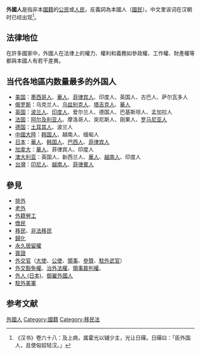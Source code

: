 {{Expand language|1=en|time=2021-12-05T19:02:35+00:00}}
'''外國人'''是指非本[[國籍|國籍]]的[[公民|公民]]或[[人民|人民]]，反義詞為本國人（[[國民|國民]]）。中文里该词在汉朝时已经出现<ref>《汉书》卷六十八：及上病，属霍光以辅少主，光让日磾。日磾曰：「臣外国人，且使匈奴轻汉。」</ref>。

==法律地位==
在許多國家中，外國人在法律上的權力、權利和義務如參政權、工作權、財產權等都與本國人有若干差異。

== 当代各地區内数量最多的外国人 ==
* [[美国|美国]]：[[墨西哥裔美国人|墨西哥人]]、[[美籍華人|華人]]、[[菲律賓裔美國人|菲律宾人]]、印度人、英国人、古巴人、萨尔瓦多人
* [[俄罗斯|俄罗斯]]：乌克兰人、[[乌兹别克人|乌兹别克人]]、[[塔吉克人|塔吉克人]]、[[华裔俄罗斯人|華人]]
* [[英国|英国]]：[[波兰人|波兰人]]、[[海外印度人|印度人]]、爱尔兰人、德国人、巴基斯坦人、孟加拉人
* [[法国|法国]]：[[阿尔及利亚人|阿尔及利亚人]]、摩洛哥人、突尼斯人、刚果人、[[罗姆人|罗马尼亚人]]
* [[德国|德国]]：[[土耳其人|土耳其人]]、波兰人
* [[中華人民共和國|中國大陸]]：[[韓僑|韩国人]]、越南人、缅甸人
* [[日本|日本]]：[[在日中国人|華人]]、[[在日韩国人|韩国人]]、[[日裔巴西人|巴西人]]、[[在日菲律賓人|菲律宾人]]
* [[加拿大|加拿大]]：[[华裔加拿大人|華人]]、菲律宾人、印度人
* [[澳大利亚|澳大利亚]]：英国人、新西兰人、[[华裔澳大利亚人|華人]]、[[越侨|越南人]]、印度人
* [[中華民國|台灣]]：[[在臺印度尼西亞人|印尼人]]、[[在臺越南人|越南人]]、[[在臺菲律賓人|菲律賓人]]

== 參見 ==
* [[排外|排外]]
* [[老外|老外]]
* [[外籍勞工|外籍勞工]]
* [[僑民|僑民]]
* [[移民|移民]]、[[非法移民|非法移民]]
* [[歸化|歸化]]
* [[永久居留權|永久居留權]]
* [[簽證|簽證]]
* [[外交官|外交官]]（[[大使|大使]]、[[公使|公使]]、[[領事|領事]]、[[參贊|參贊]]、[[駐外武官|駐外武官]]）
* [[外交豁免權|外交豁免權]]、[[治外法權|治外法權]]、[[領事裁判權|領事裁判權]]、{{Link-en|駐軍地位協定|Status of forces agreement}}
* [[外人_(日本)|外人 (日本)]]、[[御雇外國人|御雇外國人]]
* [[駐外美軍|駐外美軍]]

==  参考文献  ==
<references/>

{{Authority control}}
[[Category:外國人|]]
[[Category:國籍|Category:國籍]]
[[Category:移民法|Category:移民法]]